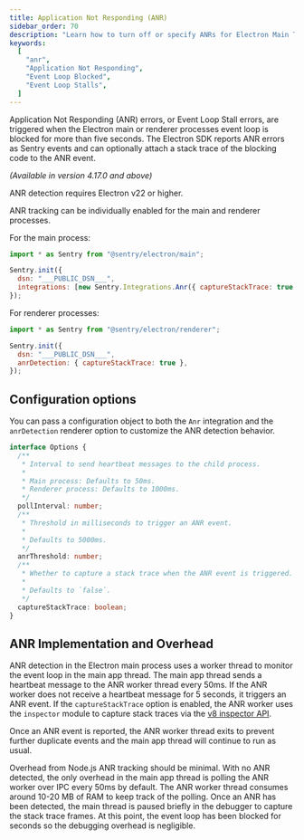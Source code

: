 ```yaml
---
title: Application Not Responding (ANR)
sidebar_order: 70
description: "Learn how to turn off or specify ANRs for Electron Main Thread"
keywords:
  [
    "anr",
    "Application Not Responding",
    "Event Loop Blocked",
    "Event Loop Stalls",
  ]
---
```


Application Not Responding (ANR) errors, or Event Loop Stall errors, are
triggered when the Electron main or renderer processes event loop is blocked for more than
five seconds. The Electron SDK reports ANR errors as Sentry events and can
optionally attach a stack trace of the blocking code to the ANR event.

<Include name="feature-stage-beta.mdx" />

_(Available in version 4.17.0 and above)_

<Alert level="info">

ANR detection requires Electron v22 or higher.

</Alert>

ANR tracking can be individually enabled for the main and renderer processes.

For the main process:

```javascript
import * as Sentry from "@sentry/electron/main";

Sentry.init({
  dsn: "___PUBLIC_DSN___",
  integrations: [new Sentry.Integrations.Anr({ captureStackTrace: true })],
});
```

For renderer processes:

```javascript
import * as Sentry from "@sentry/electron/renderer";

Sentry.init({
  dsn: "___PUBLIC_DSN___",
  anrDetection: { captureStackTrace: true },
});
```

## Configuration options

You can pass a configuration object to both the `Anr` integration and the
`anrDetection` renderer option to customize the ANR detection behavior.

```Typescript
interface Options {
  /**
   * Interval to send heartbeat messages to the child process.
   *
   * Main process: Defaults to 50ms.
   * Renderer process: Defaults to 1000ms.
   */
  pollInterval: number;
  /**
   * Threshold in milliseconds to trigger an ANR event.
   *
   * Defaults to 5000ms.
   */
  anrThreshold: number;
  /**
   * Whether to capture a stack trace when the ANR event is triggered.
   *
   * Defaults to `false`.
   */
  captureStackTrace: boolean;
}
```

## ANR Implementation and Overhead

ANR detection in the Electron main process uses a worker thread to monitor the event loop
in the main app thread. The main app thread sends a heartbeat message to the ANR
worker thread every 50ms. If the ANR worker does not receive a heartbeat message
for 5 seconds, it triggers an ANR event. If the `captureStackTrace` option is
enabled, the ANR worker uses the `inspector` module to capture stack traces via the [v8
inspector API](https://nodejs.org/api/inspector.html).

Once an ANR event is reported, the ANR worker thread exits to prevent further
duplicate events and the main app thread will continue to run as usual.

Overhead from Node.js ANR tracking should be minimal. With no ANR detected, the
only overhead in the main app thread is polling the ANR worker over IPC every 50ms by
default. The ANR worker thread consumes around 10-20 MB of RAM to keep track of
the polling. Once an ANR has been detected, the main thread is paused briefly
in the debugger to capture the stack trace frames. At this point, the event loop
has been blocked for seconds so the debugging overhead is negligible.
